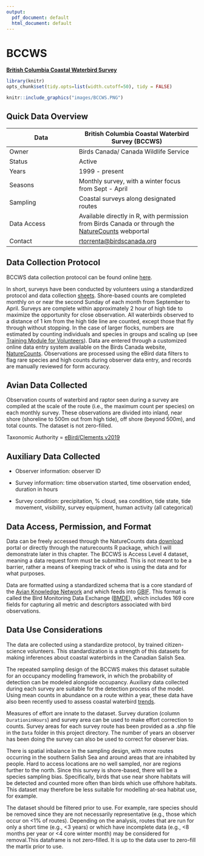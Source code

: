 ```yaml
---
output:
  pdf_document: default
  html_document: default
---
```


# BCCWS {#BCCWS2}

[**British Columbia Coastal Waterbird Survey**]((https://www.birdscanada.org/bird-science/british-columbia-coastal-waterbird-survey))

```r

library(knitr)
opts_chunk$set(tidy.opts=list(width.cutoff=50), tidy = FALSE)

```

```r
knitr::include_graphics("images/BCCWS.PNG")
```

## Quick Data Overview {#BCCWS2.1}

| Data        | British Columbia Coastal Waterbird Survey (BCCWS)                                                                                                      |
|--------------------------|----------------------------------------------|
| Owner       | Birds Canada/ Canada Wildlife Service                                                                                                                  |
| Status      | Active                                                                                                                                                 |
| Years       | 1999 - present                                                                                                                                         |
| Seasons     | Monthly survey, with a winter focus from Sept - April                                                                                                  |
| Sampling    | Coastal surveys along designated routes                                                                                                                |
| Data Access | Available directly in R, with permission from Birds Canada or through the [NatureCounts](https://naturecounts.ca/nc/default/searchquery.jsp) webportal |
| Contact     | [rtorrenta\@birdscanada.org](mailto:rtorrenta@birdscanada.org){.email}                                                                                 |

## Data Collection Protocol {#BCCWS2.2}

BCCWS data collection protocol can be found online [here](https://www.birdscanada.org/bird-science/british-columbia-coastal-waterbird-survey/bccws_resources).

In short, surveys have been conducted by volunteers using a standardized protocol and data collection [sheets](https://birdscanada.b-cdn.net/wp-content/uploads/2021/02/BCCWS_Datasheet.pdf). Shore-based counts are completed monthly on or near the second Sunday of each month from September to April. Surveys are complete within approximately 2 hour of high tide to maximize the opportunity for close observation. All waterbirds observed to a distance of 1 km from the high tide line are counted, except those that fly through without stopping. In the case of larger flocks, numbers are estimated by counting individuals and species in groups and scaling up (see [Training Module for Volunteers](https://birdscanada.b-cdn.net/wp-content/uploads/2020/02/BCCWS-Training-Module.pdf)). Data are entered through a customized online data entry system available on the Birds Canada website, [NatureCounts](https://www.birdscanada.%20org/birdmon/default/main.jsp). Observations are processed using the eBird data filters to flag rare species and high counts during observer data entry, and records are manually reviewed for form accuracy.

## Avian Data Collected {#BCCWS2.3}

Observation counts of waterbird and raptor seen during a survey are compiled at the scale of the route (i.e., the maximum count per species) on each monthly survey. These observations are divided into inland, near shore (shoreline to 500m out from high tide), off shore (beyond 500m), and total counts. The dataset is not zero-filled.

Taxonomic Authority = [eBird/Clements v2019](https://www.birds.cornell.edu/clementschecklist?__hstc=60209138.6f747e6e23a2f1b7014cf372ca892894.1544132358313.1566237656917.1566240564794.714&__hssc=60209138.3.1566240564794&__hsfp=2467889448)

## Auxiliary Data Collected {#BCCWS2.4}

-   Observer information: observer ID

-   Survey information: time observation started, time observation ended, duration in hours

-   Survey condition: precipitation, % cloud, sea condition, tide state, tide movement, visibility, survey equipment, human activity (all categorical)

## Data Access, Permission, and Format {#BCCWS2.5}

Data can be freely accessed through the NatureCounts data [download](https://naturecounts.ca/nc/default/searchquery.jsp) portal or directly through the naturecounts R package, which I will demonstrate later in this chapter. The BCCWS is Access Level 4 dataset, meaning a data request form must be submitted. This is not meant to be a barrier, rather a means of keeping track of who is using the data and for what purposes.

Data are formatted using a standardized schema that is a core standard of the [Avian Knowledge Network](https://avianknowledge.net/) and which feeds into [GBIF](https://www.gbif.org/). This format is called the Bird Monitoring Data Exchange ([BMDE](https://naturecounts.ca/nc/default/nc_bmde.jsp)), which includes 169 core fields for capturing all metric and descriptors associated with bird observations.

## Data Use Considerations {#BCCWS2.6}

The data are collected using a standardize protocol, by trained citizen-science volunteers. This standardization is a strength of this datasets for making inferences about coastal waterbirds in the Canadian Salish Sea.

The repeated sampling design of the BCCWS makes this dataset suitable for an occupancy modelling framework, in which the probability of detection can be modeled alongside occupancy. Auxiliary data collected during each survey are suitable for the detection process of the model. Using mean counts in abundance on a route within a year, these data have also been recently used to assess coastal waterbird [trends](https://www.ace-eco.org/vol15/iss2/art20/).

Measures of effort are innate to the dataset. Survey duration (column `DurationinHours`) and survey area can be used to make effort correction to counts. Survey areas for each survey route has been provided as a .shp file in the `Data` folder in this project directory. The number of years an observer has been doing the survey can also be used to correct for observer bias.

There is spatial inbalance in the sampling design, with more routes occurring in the southern Salish Sea and around areas that are inhabited by people. Hard to access locations are no well sampled, nor are regions further to the north. Since this survey is shore-based, there will be a species sampling bias. Specifically, birds that use near shore habitats will be detected and counted more often than birds which use offshore habitats. This dataset may therefore be less suitable for modelling at-sea habitat use, for example.

The dataset should be filtered prior to use. For example, rare species should be removed since they are not necessarily representative (e.g., those which occur on \<1% of routes). Depending on the analysis, routes that are run for only a short time (e.g., \<3 years) or which have incomplete data (e.g., \<8 months per year or \<4 core winter month) may be considered for removal.This dataframe is not zero-filled. It is up to the data user to zero-fill the martix prior to use.


